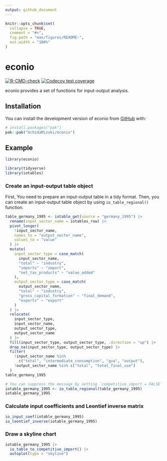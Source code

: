 ```yaml
---
output: github_document
---
```


<!-- README.md is generated from README.Rmd. Please edit that file -->

```r
knitr::opts_chunk$set(
  collapse = TRUE,
  comment = "#>",
  fig.path = "man/figures/README-",
  out.width = "100%"
)
```

# econio

<!-- badges: start -->
[![R-CMD-check](https://github.com/UchidaMizuki/econio/actions/workflows/R-CMD-check.yaml/badge.svg)](https://github.com/UchidaMizuki/econio/actions/workflows/R-CMD-check.yaml)
[![Codecov test coverage](https://codecov.io/gh/UchidaMizuki/econio/graph/badge.svg)](https://app.codecov.io/gh/UchidaMizuki/econio)
<!-- badges: end -->

econio provides a set of functions for input-output analysis. 

## Installation

You can install the development version of econio from [GitHub](https://github.com/) with:

``` r
# install.packages("pak")
pak::pak("UchidaMizuki/econio")
```

## Example

```r
library(econio)

library(tidyverse)
library(iotables)
```

### Create an input-output table object

First, You need to prepare an input-output table in a tidy format. 
Then, you can create an input-output table object by using `io_table_regional()` function.

```r
table_germany_1995 <- iotable_get(source = "germany_1995") |>
  rename(input_sector_name = iotables_row) |>
  pivot_longer(
    !input_sector_name,
    names_to = "output_sector_name",
    values_to = "value"
  ) |>
  mutate(
    input_sector_type = case_match(
      input_sector_name,
      "total" ~ "industry",
      "imports" ~ "import",
      "net_tax_products" ~ "value_added"
    ),
    output_sector_type = case_match(
      output_sector_name,
      "total" ~ "industry",
      "gross_capital_formation" ~ "final_demand",
      "exports" ~ "export"
    )
  ) |>
  relocate(
    input_sector_type,
    input_sector_name,
    output_sector_type,
    output_sector_name
  ) |>
  fill(input_sector_type, output_sector_type, .direction = "up") |>
  drop_na(input_sector_type, output_sector_type) |>
  filter(
    !input_sector_name %in%
      c("total", "intermediate_consumption", "gva", "output"),
    !output_sector_name %in% c("total", "total_final_use")
  )
table_germany_1995

# You can suppress the message by setting `competitive_import = FALSE`
iotable_germany_1995 <- io_table_regional(table_germany_1995)
iotable_germany_1995
```

### Calculate input coefficients and Leontief inverse matrix

```r
io_input_coef(iotable_germany_1995)
io_leontief_inverse(iotable_germany_1995)
```

### Draw a skyline chart

```r
iotable_germany_1995 |> 
  io_table_to_competitive_import() |> 
  autoplot(type = "skyline")
```
